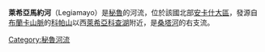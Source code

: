 {{Unreferenced|time=2021-12-15T16:12:13+00:00}}
'''萊希亞馬約河'''（Legiamayo）是[[秘魯|秘魯]]的河流，位於該國北部[[安卡什大區|安卡什大區]]，發源自[[布蘭卡山脈|布蘭卡山脈]]的[[科帕山|科帕山]]以西[[萊希亞科查湖|萊希亞科查湖]]附近，是[[桑塔河|桑塔河]]的右支流。

{{Peru-geo-stub}}
[[Category:秘魯河流|Category:秘魯河流]]